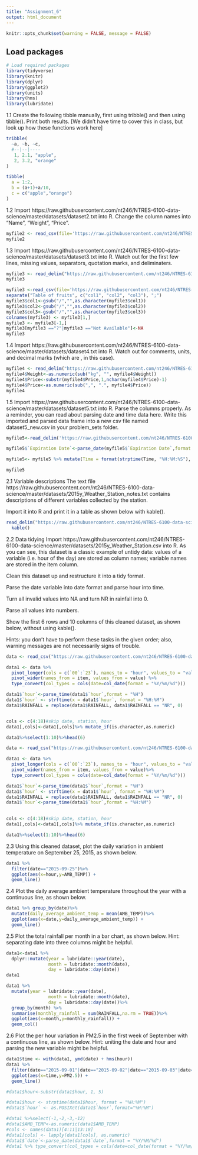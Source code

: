```yaml
---
title: "Assignment_6"
output: html_document
---
```


```r
knitr::opts_chunk$set(warning = FALSE, message = FALSE) 
```

## Load packages

```r
# Load required packages
library(tidyverse)
library(knitr)
library(dplyr)
library(ggplot2)
library(units)
library(hms)
library(lubridate)
```

1.1 Create the following tibble manually, first using tribble() and then using tibble(). Print both results. [We didn’t have time to cover this in class, but look up how these functions work here]

```r
tribble(
  ~a, ~b, ~c,
  #--|--|----
   1, 2.1, "apple",
   2, 3.2, "orange"
)
```
```r
tibble(
  a = 1:2,
  b = (a+1)+a/10,
  c = c("apple","orange")
)
```
1.2 Import https://raw.githubusercontent.com/nt246/NTRES-6100-data-science/master/datasets/dataset2.txt into R. Change the column names into “Name”, “Weight”, “Price”.
```r
myfile2 <- read_csv(file='https://raw.githubusercontent.com/nt246/NTRES-6100-data-science/master/datasets/dataset2.txt',col_names = c("Name", "Weight", "Price"))
myfile2
```
1.3 Import https://raw.githubusercontent.com/nt246/NTRES-6100-data-science/master/datasets/dataset3.txt into R. Watch out for the first few lines, missing values, separators, quotation marks, and deliminaters.
```r
myfile3 <- read_delim("https://raw.githubusercontent.com/nt246/NTRES-6100-data-science/master/datasets/dataset3.txt",skip=2,delim = ";",quote = "/", na=c("?", "Not Available"))
myfile3
```

```r
myfile3 <-read_csv(file='https://raw.githubusercontent.com/nt246/NTRES-6100-data-science/master/datasets/dataset3.txt')[-1,]%>% 
separate("Table of fruits", c("col1", "col2", "col3"), ";")
myfile3$col1<-gsub("/","",as.character(myfile3$col1))
myfile3$col2<-gsub("/","",as.character(myfile3$col2))
myfile3$col3<-gsub("/","",as.character(myfile3$col3))
colnames(myfile3) <- myfile3[1,]
myfile3 <- myfile3[-1,] 
myfile3[myfile3 =="?"|myfile3 =="Not Available"]<-NA
myfile3
```
1.4 Import https://raw.githubusercontent.com/nt246/NTRES-6100-data-science/master/datasets/dataset4.txt into R. Watch out for comments, units, and decimal marks (which are , in this case).
```r
myfile4 <- read_delim("https://raw.githubusercontent.com/nt246/NTRES-6100-data-science/master/datasets/dataset4.txt",comment=" /",delim = " ")
myfile4$Weight<-as.numeric(sub("kg", "", myfile4$Weight))
myfile4$Price<-substr(myfile4$Price,1,nchar(myfile4$Price)-1)
myfile4$Price<-as.numeric(sub(",", ".", myfile4$Price))
myfile4
```

1.5 Import https://raw.githubusercontent.com/nt246/NTRES-6100-data-science/master/datasets/dataset5.txt into R. Parse the columns properly. As a reminder, you can read about parsing date and time data here. Write this imported and parsed data frame into a new csv file named dataset5_new.csv in your problem_sets folder.
```r
myfile5<-read_delim('https://raw.githubusercontent.com/nt246/NTRES-6100-data-science/master/datasets/dataset5.txt')

myfile5$`Expiration Date`<-parse_date(myfile5$`Expiration Date`,format = "%B %d, %Y")

myfile5<- myfile5 %>% mutate(Time = format(strptime(Time, "%H:%M:%S"),'%H:%M'))

myfile5

```





2.1 Variable descriptions
The text file https://raw.githubusercontent.com/nt246/NTRES-6100-data-science/master/datasets/2015y_Weather_Station_notes.txt contains descriptions of different variables collected by the station.

Import it into R and print it in a table as shown below with kable().
```r
read_delim("https://raw.githubusercontent.com/nt246/NTRES-6100-data-science/master/datasets/2015y_Weather_Station_notes.txt",delim = "-") %>%
  kable()
```

2.2 Data tidying
Import https://raw.githubusercontent.com/nt246/NTRES-6100-data-science/master/datasets/2015y_Weather_Station.csv into R. As you can see, this dataset is a classic example of untidy data: values of a variable (i.e. hour of the day) are stored as column names; variable names are stored in the item column.

Clean this dataset up and restructure it into a tidy format.

Parse the date variable into date format and parse hour into time.

Turn all invalid values into NA and turn NR in rainfall into 0.

Parse all values into numbers.

Show the first 6 rows and 10 columns of this cleaned dataset, as shown below, without using kable().

Hints: you don’t have to perform these tasks in the given order; also, warning messages are not necessarily signs of trouble.



```r
data <- read_csv("https://raw.githubusercontent.com/nt246/NTRES-6100-data-science/master/datasets/2015y_Weather_Station.csv", col_types = cols(.default = "c"))

data1 <- data %>%   
  pivot_longer(cols = c(`00`:`23`), names_to = "hour", values_to = "value")%>%  
  pivot_wider(names_from = item, values_from = value) %>%
  type_convert(col_types = cols(date=col_date(format = "%Y/%m/%d")))

data1$`hour`<-parse_time(data1$`hour`,format = "%H")
data1$`hour` <- strftime(x = data1$`hour`, format = "%H:%M") 
data1$RAINFALL = replace(data1$RAINFALL, data1$RAINFALL == "NR", 0)


cols <- c(4:18)#skip date, station, hour
data1[,cols]<-data1[,cols]%>% mutate_if(is.character,as.numeric)

data1%>%select(1:10)%>%head(6)
```

```r
data <- read_csv("https://raw.githubusercontent.com/nt246/NTRES-6100-data-science/master/datasets/2015y_Weather_Station.csv", col_types = cols(.default = "c"))

data1 <- data %>%   
  pivot_longer(cols = c(`00`:`23`), names_to = "hour", values_to = "value")%>%  
  pivot_wider(names_from = item, values_from = value)%>% 
  type_convert(col_types = cols(date=col_date(format = "%Y/%m/%d")))

data1$`hour`<-parse_time(data1$`hour`,format = "%H")
data1$`hour` <- strftime(x = data1$`hour`, format = "%H:%M") 
data1$RAINFALL = replace(data1$RAINFALL, data1$RAINFALL == "NR", 0)
data1$`hour`<-parse_time(data1$`hour`,format = "%H:%M")

   
cols <- c(4:18)#skip date, station, hour
data1[,cols]<-data1[,cols]%>% mutate_if(is.character,as.numeric)

data1%>%select(1:10)%>%head(6)
```


2.3 Using this cleaned dataset, plot the daily variation in ambient temperature on September 25, 2015, as shown below.
<br>


```r
data1 %>% 
  filter(date=="2015-09-25")%>%
  ggplot(aes(x=hour,y=AMB_TEMP)) +
  geom_line()
```


2.4 Plot the daily average ambient temperature throughout the year with a continuous line, as shown below.
<br>


```r
data1 %>% group_by(date)%>%
  mutate(daily_average_ambient_temp = mean(AMB_TEMP))%>%
  ggplot(aes(x=date,y=daily_average_ambient_temp)) +
  geom_line()
```


2.5 Plot the total rainfall per month in a bar chart, as shown below.
Hint: separating date into three columns might be helpful.
<br>


```r
data1<-data1 %>%
  dplyr::mutate(year = lubridate::year(date), 
                month = lubridate::month(date), 
                day = lubridate::day(date))
data1
```


```r
data1 %>% 
  mutate(year = lubridate::year(date), 
                month = lubridate::month(date), 
                day = lubridate::day(date))%>%
  group_by(month) %>% 
  summarise(monthly_rainfall = sum(RAINFALL,na.rm = TRUE))%>% 
  ggplot(aes(x=month,y=monthly_rainfall)) +
  geom_col()

```


2.6 Plot the per hour variation in PM2.5 in the first week of September with a continuous line, as shown below.
Hint: uniting the date and hour and parsing the new variable might be helpful.
<br>


```r
data1$time <- with(data1, ymd(date) + hms(hour))
data1 %>%
  filter(date=="2015-09-01"|date=="2015-09-02"|date=="2015-09-03"|date=="2015-09-04"|date=="2015-09-05"|date=="2015-09-06"|date=="2015-09-07") %>%
  ggplot(aes(x=time,y=PM2.5)) +
  geom_line()

```

```r
#data1$hour<-substr(data1$hour, 1, 5)

#data1$hour <- strptime(data1$hour, format = "%H:%M")
#data1$`hour` <- as.POSIXct(data1$`hour`,format="%H:%M")

#data1 %>%select(-1,-2,-3,-12)
#data1$AMB_TEMP<-as.numeric(data1$AMB_TEMP)
#cols <- names(data1)[4:11|13:18]
#data1[cols] <- lapply(data1[cols], as.numeric)
#data1$`date`<-parse_date(data1$`date`,format = "%Y/%M/%d")
#data1 %>% type_convert(col_types = cols(date=col_date(format = "%Y/%m/%d")))
```

